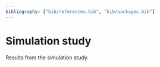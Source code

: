 ```yaml
---
bibliography: ["bib/references.bib", "bib/packages.bib"]
---
```


# Simulation study {#sec-sim}

Results from the simulation study.
